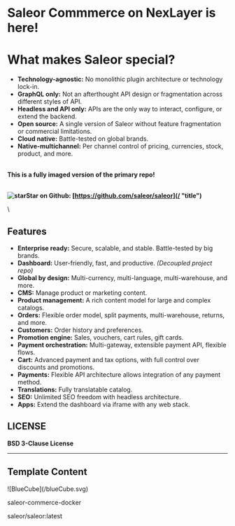 Saleor Commmerce on NexLayer is here!
===============================

# What makes Saleor special?

- **Technology-agnostic:** No monolithic plugin architecture or technology lock-in.
- **GraphQL only:** Not an afterthought API design or fragmentation across different styles of API.
- **Headless and API only:** APIs are the only way to interact, configure, or extend the backend.
- **Open source:** A single version of Saleor without feature fragmentation or commercial limitations.
- **Cloud native:** Battle-tested on global brands.
- **Native-multichannel:** Per channel control of pricing, currencies, stock, product, and more.

\
**This is a fully imaged version of the primary repo!**

\
<strong className="flex">![star](/star-icon.svg)Star on Github: [https://github.com/saleor/saleor](/ "title")</strong>

\

## Features

- **Enterprise ready:** Secure, scalable, and stable. Battle-tested by big brands.
- **Dashboard:** User-friendly, fast, and productive. *(Decoupled project repo)*
- **Global by design:** Multi-currency, multi-language, multi-warehouse, and more.
- **CMS:** Manage product or marketing content.
- **Product management:** A rich content model for large and complex catalogs.
- **Orders:** Flexible order model, split payments, multi-warehouse, returns, and more.
- **Customers:** Order history and preferences.
- **Promotion engine:** Sales, vouchers, cart rules, gift cards.
- **Payment orchestration:** Multi-gateway, extensible payment API, flexible flows.
- **Cart:** Advanced payment and tax options, with full control over discounts and promotions.
- **Payments:** Flexible API architecture allows integration of any payment method.
- **Translations:** Fully translatable catalog.
- **SEO:** Unlimited SEO freedom with headless architecture.
- **Apps:** Extend the dashboard via iframe with any web stack.

## LICENSE

**BSD 3-Clause License**

---

## Template Content  
  


<div className="mt-[0px] px-5 py-4 flex gap-[14px] max-w-[750px] 2xl:max-w-[1014px] items-center rounded-[7px] bg-card-color">
  <div className="flex justify-center items-center rounded-[7px] p-2 w-[38px] h-[38px] bg-background">
    ![BlueCube](/blueCube.svg)
  </div>    
  <div>
    <p className="font-normal text-base text-white">saleor-commerce-docker</p>saleor/saleor:latest</p>
  </div>
</div>

